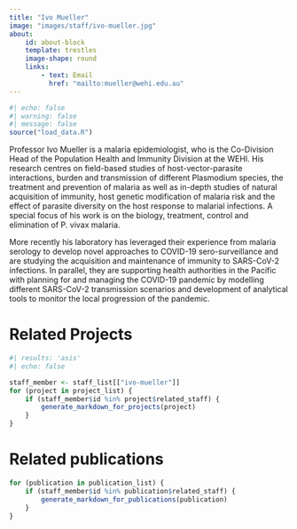 ```yaml
---
title: "Ivo Mueller"
image: "images/staff/ivo-mueller.jpg"
about:
    id: about-block
    template: trestles
    image-shape: round
    links:
        - text: Email
          href: "mailto:mueller@wehi.edu.au"
---
```

    

```r
#| echo: false
#| warning: false
#| message: false
source("load_data.R")
```

::: {#about-block}    

Professor Ivo Mueller is a malaria epidemiologist, who is the Co-Division Head of the Population Health and Immunity Division at the WEHI. His research centres on field-based studies of host-vector-parasite interactions, burden and transmission of different Plasmodium species, the treatment and prevention of malaria as well as in-depth studies of natural acquisition of immunity, host genetic modification of malaria risk and the effect of parasite diversity on the host response to malarial infections. A special focus of his work is on the biology, treatment, control and elimination of P. vivax malaria.
 
 More recently his laboratory has leveraged their experience from malaria serology to develop novel approaches to COVID-19 sero-surveillance and are studying the acquisition and maintenance of immunity to SARS-CoV-2 infections. In parallel, they are supporting health authorities in the Pacific with planning for and managing the COVID-19 pandemic by modelling different SARS-CoV-2 transmission scenarios and development of analytical tools to monitor the local progression of the pandemic.

:::

# Related Projects

```r
#| results: 'asis'
#| echo: false

staff_member <- staff_list[["ivo-mueller"]]
for (project in project_list) {
    if (staff_member$id %in% project$related_staff) {
        generate_markdown_for_projects(project)
    }
}
```

# Related publications

```r
for (publication in publication_list) {
    if (staff_member$id %in% publication$related_staff) {
        generate_markdown_for_publications(publication)
    }
}
```
